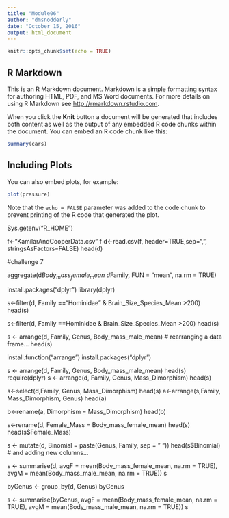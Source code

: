 ```yaml
---
title: "Module06"
author: "dmsnodderly"
date: "October 15, 2016"
output: html_document
---
```


```r
knitr::opts_chunk$set(echo = TRUE)
```

## R Markdown

This is an R Markdown document. Markdown is a simple formatting syntax for authoring HTML, PDF, and MS Word documents. For more details on using R Markdown see <http://rmarkdown.rstudio.com>.

When you click the **Knit** button a document will be generated that includes both content as well as the output of any embedded R code chunks within the document. You can embed an R code chunk like this:

```r
summary(cars)
```

## Including Plots

You can also embed plots, for example:

```r
plot(pressure)
```

Note that the `echo = FALSE` parameter was added to the code chunk to prevent printing of the R code that generated the plot.

Sys.getenv("R_HOME")

f<-"KamilarAndCooperData.csv"
f
d<-read.csv(f, header=TRUE,sep=",", stringsAsFactors=FALSE)
head(d)

#challenge 7

aggregate(d$Body_mass_female_mean ~ d$Family, FUN = "mean", na.rm = TRUE)


install.packages("dplyr")
library(dplyr)

s<-filter(d, Family =="Hominidae" & Brain_Size_Species_Mean >200)
head(s)

s<-filter(d, Family ==Hominidae & Brain_Size_Species_Mean >200)
head(s)

s <- arrange(d, Family, Genus, Body_mass_male_mean)  # rearranging a data frame...
head(s)

install.function("arrange")
install.packages("dplyr")

s <- arrange(d, Family, Genus, Body_mass_male_mean)
head(s)
require(dplyr)
s <- arrange(d, Family, Genus, Mass_Dimorphism)
head(s)

s<-select(d,Family, Genus, Mass_Dimorphism)
head(s)
a<-arrange(s,Family, Mass_Dimorphism, Genus)
head(a)

b<-rename(a, Dimorphism = Mass_Dimorphism)
head(b)

s<-rename(d, Female_Mass = Body_mass_female_mean)
head(s)
head(s$Female_Mass)

s <- mutate(d, Binomial = paste(Genus, Family, sep = " "))
head(s$Binomial)  # and adding new columns...

s <- summarise(d, avgF = mean(Body_mass_female_mean, na.rm = TRUE), avgM = mean(Body_mass_male_mean, na.rm = TRUE))
s

byGenus <- group_by(d, Genus)
byGenus

s <- summarise(byGenus, avgF = mean(Body_mass_female_mean, na.rm = TRUE), avgM = mean(Body_mass_male_mean, na.rm = TRUE))
s